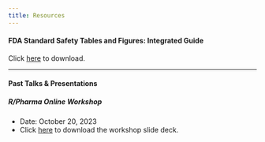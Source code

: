 ```yaml
---
title: Resources
---
```


#### FDA Standard Safety Tables and Figures: Integrated Guide

Click [here](assets/resources/FDA-STF-IG-2022-N-1961-0002.pdf) to download.

---

#### Past Talks & Presentations

##### R/Pharma Online Workshop

- Date: October 20, 2023
- Click [here](assets/resources/falcon_RinPharma_Workshop_2023.pptx) to download the workshop slide deck.
